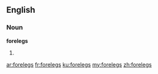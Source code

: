 ==English==

===Noun===
'''forelegs'''

# {{plural of|foreleg}}

[[ar:forelegs]]
[[fr:forelegs]]
[[ku:forelegs]]
[[my:forelegs]]
[[zh:forelegs]]